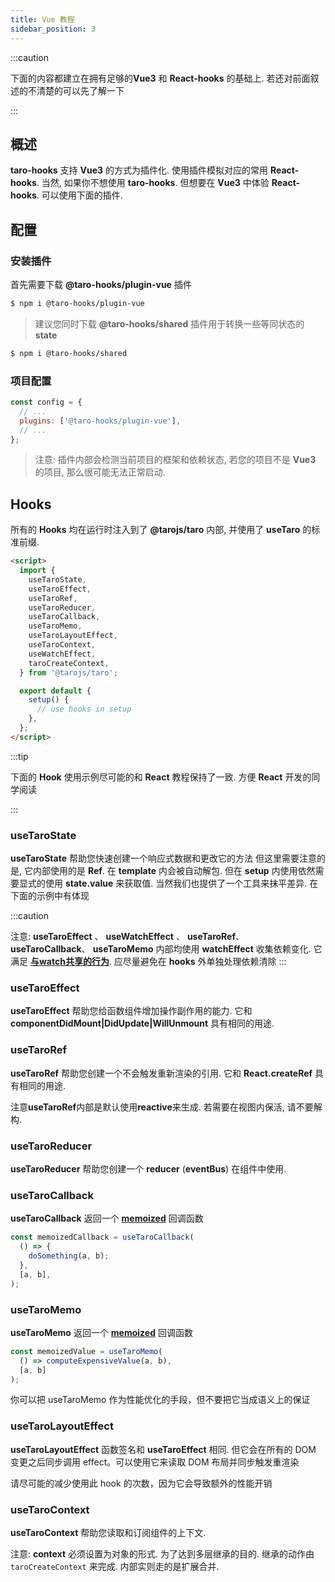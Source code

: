```yaml
---
title: Vue 教程
sidebar_position: 3
---
```



:::caution

下面的内容都建立在拥有足够的**Vue3** 和 **React-hooks** 的基础上. 若还对前面叙述的不清楚的可以先了解一下

:::

## 概述

**taro-hooks** 支持 **Vue3** 的方式为插件化. 使用插件模拟对应的常用 **React-hooks**. 当然, 如果你不想使用 **taro-hooks**. 但想要在 **Vue3** 中体验 **React-hooks**. 可以使用下面的插件.

## 配置

### 安装插件

首先需要下载 **@taro-hooks/plugin-vue** 插件

```bash
$ npm i @taro-hooks/plugin-vue
```

> 建议您同时下载 **@taro-hooks/shared** 插件用于转换一些等同状态的 **state**

```bash
$ npm i @taro-hooks/shared
```

### 项目配置

```js title="config/index.js"
const config = {
  // ...
  plugins: ['@taro-hooks/plugin-vue'],
  // ...
};
```

> 注意: 插件内部会检测当前项目的框架和依赖状态, 若您的项目不是 **Vue3** 的项目, 那么很可能无法正常启动.

## **Hooks**

所有的 **Hooks** 均在运行时注入到了 **@tarojs/taro** 内部, 并使用了 **useTaro** 的标准前缀.

```html title="example/index.vue" showLineNumbers
<script>
  import {
    useTaroState,
    useTaroEffect,
    useTaroRef,
    useTaroReducer,
    useTaroCallback,
    useTaroMemo,
    useTaroLayoutEffect,
    useTaroContext,
    useWatchEffect,
    taroCreateContext,
  } from '@tarojs/taro';

  export default {
    setup() {
      // use hooks in setup
    },
  };
</script>
```

:::tip

下面的 **Hook** 使用示例尽可能的和 **React** 教程保持了一致. 方便 **React** 开发的同学阅读

:::

### **useTaroState**

**useTaroState** 帮助您快速创建一个响应式数据和更改它的方法
但这里需要注意的是, 它内部使用的是 **Ref**. 在 **template** 内会被自动解包. 但在 **setup** 内使用依然需要显式的使用 **state.value** 来获取值. 当然我们也提供了一个工具来抹平差异. 在下面的示例中有体现

<UseTaroState />

:::caution

注意: **useTaroEffect** 、 **useWatchEffect** 、 **useTaroRef**、 **useTaroCallback**、 **useTaroMemo** 内部均使用 **watchEffect** 收集依赖变化. 它满足 [**与watch共享的行为**](https://v3.cn.vuejs.org/guide/reactivity-computed-watchers.html#%E4%B8%8E-watcheffect-%E5%85%B1%E4%BA%AB%E7%9A%84%E8%A1%8C%E4%B8%BA). 应尽量避免在 **hooks** 外单独处理依赖清除
:::

### **useTaroEffect**

**useTaroEffect** 帮助您给函数组件增加操作副作用的能力. 它和 **componentDidMount|DidUpdate|WillUnmount** 具有相同的用途.

<UseTaroEffect />

### **useTaroRef**

**useTaroRef** 帮助您创建一个不会触发重新渲染的引用. 它和 **React.createRef** 具有相同的用途.

<UseTaroRef />

<Alert type="warning">
注意<strong>useTaroRef</strong>内部是默认使用<strong>reactive</strong>来生成. 若需要在视图内保活, 请不要解构.
</Alert>

### **useTaroReducer**

**useTaroReducer** 帮助您创建一个 **reducer** (**eventBus**) 在组件中使用.

<UseTaroReducer />

### **useTaroCallback**

**useTaroCallback** 返回一个 [**memoized**](https://en.wikipedia.org/wiki/Memoization) 回调函数

```js showLineNumbers title="/useCallback/index.vue"
const memoizedCallback = useTaroCallback(
  () => {
    doSomething(a, b);
  },
  [a, b],
);
```

### **useTaroMemo**

**useTaroMemo** 返回一个 [**memoized**](https://en.wikipedia.org/wiki/Memoization) 回调函数

```js showLineNumbers title="/useMemo/index.vue"
const memoizedValue = useTaroMemo(
  () => computeExpensiveValue(a, b),
  [a, b]
);
```

<Alert type="warning">
你可以把 useTaroMemo 作为性能优化的手段，但不要把它当成语义上的保证
</Alert>

### **useTaroLayoutEffect**

**useTaroLayoutEffect** 函数签名和 **useTaroEffect** 相同. 但它会在所有的 DOM 变更之后同步调用 effect。可以使用它来读取 DOM 布局并同步触发重渲染

<Alert type="danger">
请尽可能的减少使用此 hook 的次数，因为它会导致额外的性能开销
</Alert>

### **useTaroContext**

**useTaroContext** 帮助您读取和订阅组件的上下文.

<UseTaroContext />

<Alert type="danger">
注意: <strong>context</strong> 必须设置为对象的形式. 为了达到多层继承的目的. 继承的动作由 <code>taroCreateContext</code> 来完成. 内部实则走的是扩展合并.
</Alert>
